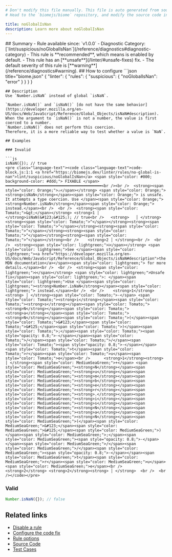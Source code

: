 ```yaml
---
# Don't modify this file manually. This file is auto generated from source, and you will lose your changes next time the website is built.
# Head to the `biomejs/biome` repository, and modify the source code in there.

title: noGlobalIsNan
description: Learn more about noGlobalIsNan
---
```


<Tabs>
<TabItem label="JavaScript (and super languages)" icon="seti:javascript">
## Summary
- Rule available since: `v1.0.0`
- Diagnostic Category: [`lint/suspicious/noGlobalIsNan`](/reference/diagnostics#diagnostic-category)
- This rule is **recommended**, which means is enabled by default.
- This rule has an [**unsafe**](/linter/#unsafe-fixes) fix.
- The default severity of this rule is [**warning**](/reference/diagnostics#warning).
## How to configure
```json title="biome.json"
{
	"linter": {
		"rules": {
			"suspicious": {
				"noGlobalIsNan": "error"
			}
		}
	}
}

```
## Description
Use `Number.isNaN` instead of global `isNaN`.

`Number.isNaN()` and `isNaN()` [do not have the same behavior](https://developer.mozilla.org/en-US/docs/Web/JavaScript/Reference/Global_Objects/isNaN#description).
When the argument to `isNaN()` is not a number, the value is first coerced to a number.
`Number.isNaN()` does not perform this coercion.
Therefore, it is a more reliable way to test whether a value is `NaN`.

## Examples

### Invalid

```js
isNaN({}); // true
<pre class="language-text"><code class="language-text">code-block.js:1:1 <a href="https://biomejs.dev/linter/rules/no-global-is-nan">lint/suspicious/noGlobalIsNan</a> <span style="color: #000; background-color: #ddd;"> FIXABLE </span> ━━━━━━━━━━━━━━━━━━━━━━━━━━━━━━━━━━━━━━━━━━<br /><br />  <strong><span style="color: Orange;">⚠</span></strong> <span style="color: Orange;"><strong>isNaN</strong></span><span style="color: Orange;"> is unsafe. It attempts a type coercion. Use </span><span style="color: Orange;"><strong>Number.isNaN</strong></span><span style="color: Orange;"> instead.</span><br />  <br />  <strong><span style="color: Tomato;">&gt;</span></strong> <strong>1 │ </strong>isNaN(&#123;&#125;); // true<br />   <strong>   │ </strong><strong><span style="color: Tomato;">^</span></strong><strong><span style="color: Tomato;">^</span></strong><strong><span style="color: Tomato;">^</span></strong><strong><span style="color: Tomato;">^</span></strong><strong><span style="color: Tomato;">^</span></strong><br />    <strong>2 │ </strong><br />  <br />  <strong><span style="color: lightgreen;">ℹ</span></strong> <span style="color: lightgreen;">See </span><span style="color: lightgreen;"><a href="https://developer.mozilla.org/en-US/docs/Web/JavaScript/Reference/Global_Objects/isNaN#description">the MDN documentation</a></span><span style="color: lightgreen;"> for more details.</span><br />  <br />  <strong><span style="color: lightgreen;">ℹ</span></strong> <span style="color: lightgreen;">Unsafe fix</span><span style="color: lightgreen;">: </span><span style="color: lightgreen;">Use </span><span style="color: lightgreen;"><strong>Number.isNaN</strong></span><span style="color: lightgreen;"> instead.</span><br />  <br />    <strong>1</strong>  <strong> │ </strong><span style="color: Tomato;">-</span> <span style="color: Tomato;"><strong>i</strong></span><span style="color: Tomato;"><strong>s</strong></span><span style="color: Tomato;"><strong>N</strong></span><span style="color: Tomato;"><strong>a</strong></span><span style="color: Tomato;"><strong>N</strong></span><span style="color: Tomato;">(</span><span style="color: Tomato;">&#123;</span><span style="color: Tomato;">&#125;</span><span style="color: Tomato;">)</span><span style="color: Tomato;">;</span><span style="color: Tomato;"><span style="opacity: 0.8;">·</span></span><span style="color: Tomato;">/</span><span style="color: Tomato;">/</span><span style="color: Tomato;"><span style="opacity: 0.8;">·</span></span><span style="color: Tomato;">t</span><span style="color: Tomato;">r</span><span style="color: Tomato;">u</span><span style="color: Tomato;">e</span><br />      <strong>1</strong><strong> │ </strong><span style="color: MediumSeaGreen;">+</span> <span style="color: MediumSeaGreen;"><strong>N</strong></span><span style="color: MediumSeaGreen;"><strong>u</strong></span><span style="color: MediumSeaGreen;"><strong>m</strong></span><span style="color: MediumSeaGreen;"><strong>b</strong></span><span style="color: MediumSeaGreen;"><strong>e</strong></span><span style="color: MediumSeaGreen;"><strong>r</strong></span><span style="color: MediumSeaGreen;"><strong>.</strong></span><span style="color: MediumSeaGreen;"><strong>i</strong></span><span style="color: MediumSeaGreen;"><strong>s</strong></span><span style="color: MediumSeaGreen;"><strong>N</strong></span><span style="color: MediumSeaGreen;"><strong>a</strong></span><span style="color: MediumSeaGreen;"><strong>N</strong></span><span style="color: MediumSeaGreen;">(</span><span style="color: MediumSeaGreen;">&#123;</span><span style="color: MediumSeaGreen;">&#125;</span><span style="color: MediumSeaGreen;">)</span><span style="color: MediumSeaGreen;">;</span><span style="color: MediumSeaGreen;"><span style="opacity: 0.8;">·</span></span><span style="color: MediumSeaGreen;">/</span><span style="color: MediumSeaGreen;">/</span><span style="color: MediumSeaGreen;"><span style="opacity: 0.8;">·</span></span><span style="color: MediumSeaGreen;">t</span><span style="color: MediumSeaGreen;">r</span><span style="color: MediumSeaGreen;">u</span><span style="color: MediumSeaGreen;">e</span><br />    <strong>2</strong> <strong>2</strong><strong> │ </strong>  <br />  <br /></code></pre>

```

### Valid

```js
Number.isNaN({}); // false
```

## Related links

- [Disable a rule](/linter/#disable-a-rule)
- [Configure the code fix](/linter#configure-the-code-fix)
- [Rule options](/linter/#rule-options)
- [Source Code](https://github.com/biomejs/biome/blob/main/crates/biome_js_analyze/src/lint/suspicious/no_global_is_nan.rs)
- [Test Cases](https://github.com/biomejs/biome/blob/main/crates/biome_js_analyze/tests/specs/suspicious/noGlobalIsNan)

</TabItem>
</Tabs>

